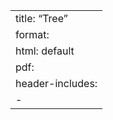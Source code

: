 --- 
title: "Tree"
format: 
  html: default
  pdf:
    header-includes:
      - \usepackage{mathtools} 
--- 